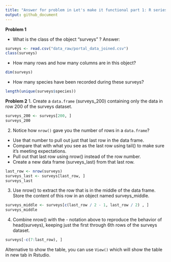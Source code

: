 ```yaml
---
title: "Answer for problem in Let's make it functional part 1: R series"
output: github_document
---
```

**Problem 1**

- What is the class of the object "surveys" ?
Answer: 
```r
surveys <- read.csv("data_raw/portal_data_joined.csv")
class(surveys)
```
- How many rows and how many columns are in this object?
```r
dim(surveys)
```
- How many species have been recorded during these surveys?
```r
length(unique(surveys$species))
```

**Problem 2**
1. Create a `data.frame` (surveys_200) containing only the data in row 200 of the surveys dataset.
```r
surveys_200 <- surveys[200, ]
surveys_200
```
2. Notice how `nrow()` gave you the number of rows in a `data.frame`?
  - Use that number to pull out just that last row in the data frame.
  - Compare that with what you see as the last row using tail() to make sure it’s meeting expectations.
  - Pull out that last row using nrow() instead of the row number.
  - Create a new data frame (surveys_last) from that last row.
```r
last_row <- nrow(surveys)
surveys_last <- surveys[last_row, ]
surveys_last
```
3. Use nrow() to extract the row that is in the middle of the data frame. Store the content of this row in an object named surveys_middle.
```r
surveys_middle <- surveys[c(last_row / 2 - 1, last_row / 2) , ]
surveys_middle
```
4. Combine nrow() with the - notation above to reproduce the behavior of head(surveys), keeping just the first through 6th rows of the surveys dataset.
```r
surveys[-c(7:last_row), ]
```
Alternative to show the table, you can use `View()` which will show the table in new tab in Rstudio.




